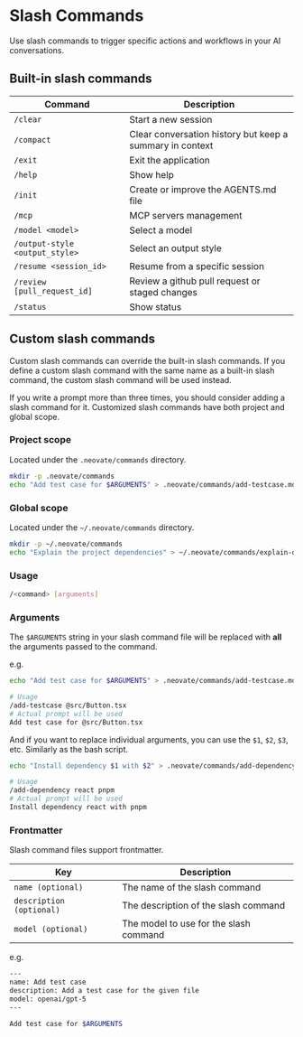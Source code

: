 
# Slash Commands

Use slash commands to trigger specific actions and workflows in your AI conversations.

## Built-in slash commands

|Command|Description|
|---|---|
|`/clear`|Start a new session|
|`/compact`|Clear conversation history but keep a summary in context|
|`/exit`|Exit the application|
|`/help`|Show help|
|`/init`|Create or improve the AGENTS.md file|
|`/mcp`|MCP servers management|
|`/model <model>`|Select a model|
|`/output-style <output_style>`|Select an output style|
|`/resume <session_id>`|Resume from a specific session|
|`/review [pull_request_id]`|Review a github pull request or staged changes|
|`/status`|Show status|

## Custom slash commands

<Callout type="info">
  Custom slash commands can override the built-in slash commands. If you define a custom slash command with the same name as a built-in slash command, the custom slash command will be used instead.
</Callout>

If you write a prompt more than three times, you should consider adding a slash command for it. Customized slash commands have both project and global scope.

### Project scope

Located under the `.neovate/commands` directory.

```bash
mkdir -p .neovate/commands
echo "Add test case for $ARGUMENTS" > .neovate/commands/add-testcase.md
```

### Global scope

Located under the `~/.neovate/commands` directory.

```bash
mkdir -p ~/.neovate/commands
echo "Explain the project dependencies" > ~/.neovate/commands/explain-dependencies.md
```

### Usage

```bash
/<command> [arguments]
```

### Arguments

The `$ARGUMENTS` string in your slash command file will be replaced with **all** the arguments passed to the command.

e.g.

```bash
echo "Add test case for $ARGUMENTS" > .neovate/commands/add-testcase.md

# Usage
/add-testcase @src/Button.tsx
# Actual prompt will be used
Add test case for @src/Button.tsx
```

And if you want to replace individual arguments, you can use the `$1`, `$2`, `$3`, etc. Similarly as the bash script.

```bash
echo "Install dependency $1 with $2" > .neovate/commands/add-dependency.md

# Usage
/add-dependency react pnpm
# Actual prompt will be used
Install dependency react with pnpm
```

### Frontmatter

Slash command files support frontmatter.

|Key|Description|
|---|---|
|`name (optional)`|The name of the slash command|
|`description (optional)`|The description of the slash command|
|`model (optional)`|The model to use for the slash command|

e.g.

```bash
---
name: Add test case
description: Add a test case for the given file
model: openai/gpt-5
---

Add test case for $ARGUMENTS
```
